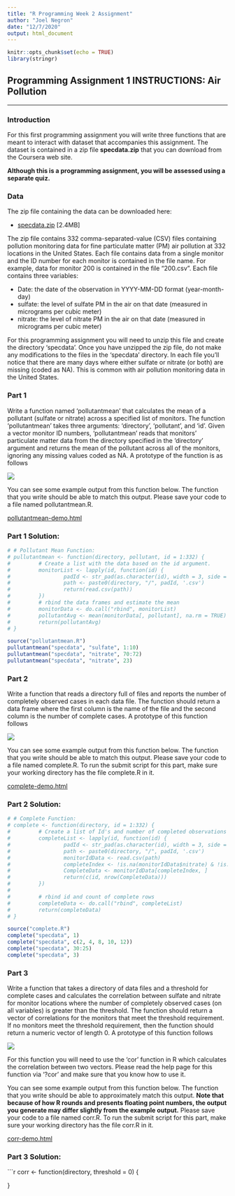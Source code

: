 ```yaml
---
title: "R Programming Week 2 Assignment"
author: "Joel Negron"
date: "12/7/2020"
output: html_document
---
```


```r
knitr::opts_chunk$set(echo = TRUE)
library(stringr)
```

## Programming Assignment 1 INSTRUCTIONS: Air Pollution

***

### Introduction

For this first programming assignment you will write three functions that are meant to interact with dataset that accompanies this assignment. The dataset is contained in a zip file **specdata.zip** that you can download from the Coursera web site. 

**Although this is a programming assignment, you will be assessed using a separate quiz.**


### Data

The zip file containing the data can be downloaded here:

* [specdata.zip](https://d396qusza40orc.cloudfront.net/rprog%2Fdata%2Fspecdata.zip) [2.4MB]

The zip file contains 332 comma-separated-value (CSV) files containing pollution monitoring data for fine particulate matter (PM) air pollution at 332 locations in the United States. Each file contains data from a single monitor and the ID number for each monitor is contained in the file name. For example, data for monitor 200 is contained in the file "200.csv". Each file contains three variables:

* Date: the date of the observation in YYYY-MM-DD format (year-month-day)
* sulfate: the level of sulfate PM in the air on that date (measured in micrograms per cubic meter)
* nitrate: the level of nitrate PM in the air on that date (measured in micrograms per cubic meter)

For this programming assignment you will need to unzip this file and create the directory 'specdata'. Once you have unzipped the zip file, do not make any modifications to the files in the 'specdata' directory. In each file you'll notice that there are many days where either sulfate or nitrate (or both) are missing (coded as NA). This is common with air pollution monitoring data in the United States.

### Part 1

Write a function named 'pollutantmean' that calculates the mean of a pollutant (sulfate or nitrate) across a specified list of monitors. The function 'pollutantmean' takes three arguments: 'directory', 'pollutant', and 'id'. Given a vector monitor ID numbers, 'pollutantmean' reads that monitors' particulate matter data from the directory specified in the 'directory' argument and returns the mean of the pollutant across all of the monitors, ignoring any missing values coded as NA. A prototype of the function is as follows

![](./Pollutant function example IMG.png)

You can see some example output from this function below. The function that you write should be able to match this output. Please save your code to a file named pollutantmean.R.


[pollutantmean-demo.html](https://d18ky98rnyall9.cloudfront.net/_3b0da118473bfa0845efddcbe29cc336_pollutantmean-demo.html?Expires=1607385600&Signature=VKuCfI6-h5hFDr~CWrwCSm1L~q~8pMzuF1CWdl6bzU8aE7wbsPKi63LR6s9GGDZ6-HXJsm~gum67-J7or4WWcD0ZJdRUwLcbQ6g7h7ayBx9KPY7sZDGcB-vg5YmFxG2ktZpfwLJ67OGvxyNiE3Ei7A13dKKIh657w0Z0sjGRwO4_&Key-Pair-Id=APKAJLTNE6QMUY6HBC5A)

### Part 1 Solution:

```r
# # Pollutant Mean Function:
# pullutantmean <- function(directory, pollutant, id = 1:332) {
#         # Create a list with the data based on the id argument.
#         monitorList <- lapply(id, function(id) {
#                 padId <- str_pad(as.character(id), width = 3, side = "left", pad = "0")
#                 path <- paste0(directory, "/", padId, '.csv')
#                 return(read.csv(path))
#         })
#         # rbind the data frames and estimate the mean
#         monitorData <- do.call("rbind", monitorList)
#         pollutantAvg <- mean(monitorData[, pollutant], na.rm = TRUE)
#         return(pollutantAvg)
# }
```

```r
source("pollutantmean.R")
pullutantmean("specdata", "sulfate", 1:10)
pullutantmean("specdata", "nitrate", 70:72)
pullutantmean("specdata", "nitrate", 23)
```

### Part 2

Write a function that reads a directory full of files and reports the number of completely observed cases in each data file. The function should return a data frame where the first column is the name of the file and the second column is the number of complete cases. A prototype of this function follows

![](./Complete function example IMG.png)

You can see some example output from this function below. The function that you write should be able to match this output. Please save your code to a file named complete.R. To run the submit script for this part, make sure your working directory has the file complete.R in it.

[complete-demo.html](https://d18ky98rnyall9.cloudfront.net/_3b0da118473bfa0845efddcbe29cc336_complete-demo.html?Expires=1607385600&Signature=UMD4wSN~GPk7kdyYhla63BP28M0NNEhFVD~E2TKktJPFoK7Fy6FXLYu~8MdyjvNScK-md~-SbcjhBI9il1Io6W8I7tNcClU5iDiE0Wx1QsjFv8fii6cunaeG4L03IzQ7TPLcsgBnW5a~AG1t3h-Fkuf1V-4EqApyCI7wbS42nrY_&Key-Pair-Id=APKAJLTNE6QMUY6HBC5A)

### Part 2 Solution:

```r
# # Complete Function:
# complete <- function(directory, id = 1:332) {
#         # Create a list of Id's and number of completed observations
#         completeList <- lapply(id, function(id) {
#                 padId <- str_pad(as.character(id), width = 3, side = "left", pad = "0")
#                 path <- paste0(directory, "/", padId, '.csv')
#                 monitorIdData <- read.csv(path)
#                 completeIndex <- !is.na(monitorIdData$nitrate) & !is.na(monitorIdData$sulfate)
#                 CompleteData <- monitorIdData[completeIndex, ]
#                 return(c(id, nrow(CompleteData)))
#         })
#         
#         # rbind id and count of complete rows
#         completeData <- do.call("rbind", completeList)
#         return(completeData)
# }
```

```r
source("complete.R")
complete("specdata", 1)
complete("specdata", c(2, 4, 8, 10, 12))
complete("specdata", 30:25)
complete("specdata", 3)
```

### Part 3

Write a function that takes a directory of data files and a threshold for complete cases and calculates the correlation between sulfate and nitrate for monitor locations where the number of completely observed cases (on all variables) is greater than the threshold. The function should return a vector of correlations for the monitors that meet the threshold requirement. If no monitors meet the threshold requirement, then the function should return a numeric vector of length 0. A prototype of this function follows

![](./Corr function example IMG.png)

For this function you will need to use the 'cor' function in R which calculates the correlation between two vectors. Please read the help page for this function via '?cor' and make sure that you know how to use it.

You can see some example output from this function below. The function that you write should be able to approximately match this output. **Note that because of how R rounds and presents floating point numbers, the output you generate may differ slightly from the example output.** Please save your code to a file named corr.R. To run the submit script for this part, make sure your working directory has the file corr.R in it.

[corr-demo.html](https://d18ky98rnyall9.cloudfront.net/_e92e575b8e62dcb1e3a086d2ff0d5a1e_corr-demo.html?Expires=1607385600&Signature=X2cRd8QZrmKorYwWCtCJGQx4kkcYON6gIsIbbrDMPVWRaJNk-AP-HfX5~tpm4KGKWHYLIW3pfy-kbl3vMgsuXiNcDu-aPq1PtnmwwYeyawN0XUOHjiw~FhxPEIEzQ8wkRY~1fBGMqtzjYlqGUbwlHNLfL08avuOx~Il3JGa80Hs_&Key-Pair-Id=APKAJLTNE6QMUY6HBC5A)

### Part 3 Solution:

```r
corr <- function(directory, threshold = 0) {
        
}